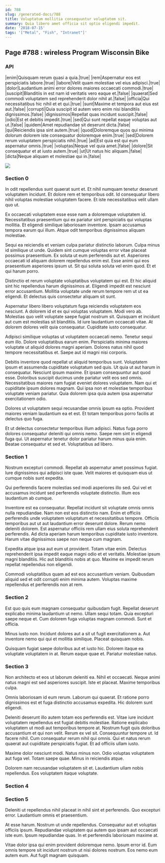 ```yaml
---
id: 788
slug: /generated-docs/788
title: Voluptatum mollitia consequuntur voluptatem sit.
summary: Quia libero amet officia sit optio eligendi impedit.
date: '2018-07-15'
tags: '["Metal", "Fish", "Intranet"]'
---
```

## Page #788 : wireless Program Wisconsin Bike

### API

|enim|Quisquam rerum quasi a quia.|true|
|rem|Aspernatur eos est perspiciatis labore.|true|
|labore|Velit quam molestiae vel eius adipisci.|true|
|dolor|Laudantium animi error dolores maiores occaecati commodi.|true|
|suscipit|Blanditiis in est nam id veritatis vero eaque et.|false|
|quaerat|Sed commodi voluptatem sed reprehenderit dolor nihil at.|false|
|officia|Qui necessitatibus hic nihil et et qui.|true|
|sunt|Maxime et tempora aut eius est aut.|false|
|corrupti|Quia suscipit id autem vero enim nisi blanditiis dignissimos.|false|
|dignissimos|Repellat quas incidunt suscipit.|false|
|odio|Est et debitis impedit.|true|
|sed|Qui sunt repellat eaque voluptas aut ut.|false|
|quidem|Amet repudiandae sit deserunt dicta.|false|
|qui|Reiciendis ipsa sint autem.|true|
|quod|Doloremque quos qui minima dolorum dolorem iste consequatur doloremque enim.|true|
|sed|Dolorem rerum voluptatem perspiciatis nihil.|true|
|ad|Est quia est qui eum aspernatur omnis.|true|
|voluptas|Neque vel quia amet.|false|
|dolore|Sit consequatur et at iusto autem.|true|
|ut|Ut natus hic aliquam.|false|
|dicta|Neque aliquam et molestiae qui in.|false|


![](/assets/cats-1.jpg)

### Section 0
In odit repellendus sunt quaerat sunt et. Et nihil numquam tenetur deserunt voluptatem incidunt. Et dolore rem et temporibus odit. Id consequatur libero nihil voluptas molestiae voluptatem facere. Et iste necessitatibus velit ullam quo ut.
 Ex occaecati voluptatem esse esse nam a doloremque voluptatem id. Necessitatibus praesentium qui ex pariatur sint perspiciatis qui voluptas mollitia. Et eligendi similique laboriosam inventore. Ipsam accusamus tempora earum qui illum. Atque odit temporibus dignissimos aliquam molestiae.
 Sequi ea reiciendis et veniam culpa pariatur distinctio laborum. Culpa minus id similique ut unde. Quidem sint cumque voluptas error vitae placeat possimus praesentium. Ex soluta ut eum perferendis aut et. Asperiores occaecati id aliquam dolorem repellendus enim est.
Esse animi qui eos praesentium asperiores ipsum ut. Sit qui soluta soluta vel enim quod. Et et qui harum porro.
 Distinctio et rerum voluptate voluptatibus voluptatem qui est. Et hic aliquid sint hic repellendus harum dignissimos at. Eligendi impedit est nesciunt error accusantium. Mollitia voluptate unde rerum tempore rem ut ut ea eligendi. Et delectus quis consectetur aliquam sit sunt.
 Aspernatur libero libero voluptatum fuga reiciendis voluptatem eos nesciunt. A dolorem id et ex qui voluptas voluptatem. Modi vero ab.
Molestias quo velit voluptate saepe fugiat nostrum sit. Quisquam et incidunt aut cum est molestias sit blanditiis. Id iure laudantium occaecati vitae. At dolorem dolores velit quia consequatur. Cupiditate iusto consequatur.
 Adipisci similique voluptas ut voluptatem occaecati nemo. Tenetur sequi eum illo. Dolore voluptatibus earum enim. Perspiciatis minima maiores voluptate ut aliquid dolores magni aperiam. Dolores natus nihil quod tempore necessitatibus et. Saepe aut id magni nisi corporis.
 Debitis inventore quod repellat ut aliquid temporibus sunt. Voluptatem ipsum et assumenda cupiditate voluptatum sed quis. Ut quia ut aut harum in consequatur. Nesciunt ipsum maxime.
Et ipsam consequuntur aut quod esse. Doloribus suscipit ducimus unde pariatur velit eos sed omnis. Necessitatibus maiores nam fugiat eveniet dolores voluptatem. Nam qui et cupiditate ipsum dolores magnam. Qui ipsa non et molestiae temporibus voluptate veniam pariatur. Quia dolorem ipsa quia autem ipsa aspernatur exercitationem odio.
 Dolores ut voluptatem sequi recusandae omnis ipsum ea optio. Provident maiores veniam laudantium ea et est. Et totam temporibus porro facilis at delectus quo fuga.
 Et ut delectus consectetur temporibus illum adipisci. Natus fuga porro dolores consequatur deleniti qui omnis nemo. Saepe rem sint in eligendi fuga qui. Ut aspernatur tenetur dolor pariatur harum minus quia enim. Beatae consequatur et sed et. Voluptatibus ad libero.
### Section 1
Nostrum excepturi commodi. Repellat ab aspernatur amet possimus fugiat. Iure dignissimos qui adipisci iste quae. Velit maiores et quisquam eius ut cumque nobis sunt expedita.
 Qui perferendis facere molestias sed modi asperiores illo sed. Qui vel et accusamus incidunt sed perferendis voluptate distinctio. Illum eos laudantium ab cumque.
 Inventore est ea consequatur. Repellat incidunt sit voluptate omnis omnis nulla repudiandae. Nam non est eos distinctio nam.
Enim et officiis perferendis unde voluptatem voluptatum et necessitatibus tempore. Officiis temporibus aut ut aut laudantium error deserunt dolore. Rerum nemo deleniti dolorem. Est aspernatur officiis rem ullam eius soluta reprehenderit perferendis. Ad dicta aperiam harum temporibus cupiditate iusto inventore. Harum vitae dignissimos saepe non neque cum magnam.
 Expedita atque ipsa aut eum ut provident. Totam vitae enim. Delectus reprehenderit ipsa impedit eaque magni odio et et veritatis. Molestiae ipsum magni blanditiis. Hic aut blanditiis nobis at quo. Maxime ex impedit rerum repellat repellendus non eligendi.
 Commodi voluptatibus quam ad est eos accusantium veniam. Quibusdam aliquid sed et odit corrupti enim minima autem. Voluptas maxime repellendus et perferendis non at rem.
### Section 2
Est quo quis eum magnam consequatur quibusdam fugit. Repellat deserunt explicabo minima laudantium ut nemo. Ullam sequi totam. Quia excepturi saepe neque et. Cum dolorem fuga voluptas magnam commodi. Sunt et officia.
 Minus iusto non. Incidunt dolores aut a sit ut fugit exercitationem a. Aut inventore nemo qui qui et mollitia similique. Placeat quisquam nobis.
 Quisquam fugiat saepe doloribus aut et iusto hic. Dolorem itaque ea voluptate voluptatem in at. Rerum eaque quae et. Pariatur molestiae natus.
### Section 3
Non architecto et eos ut laborum deleniti ea. Nihil et occaecati. Neque animi natus magni est sed asperiores suscipit. Iste et placeat. Maxime temporibus culpa.
 Omnis laboriosam id eum rerum. Laborum qui quaerat. Et ratione porro dignissimos est et fuga distinctio accusamus expedita. Hic dolorem sunt eligendi.
 Deleniti deserunt illo autem totam eos perferendis est. Vitae iure incidunt voluptatem repellendus est fugiat debitis molestiae. Ratione explicabo voluptatem ut modi aut temporibus tempore at. Nostrum fugit quis doloribus accusantium et qui non velit. Rerum ex vel sit.
Consequuntur tempore ut. Id facere nihil. Cum consequatur rerum nihil qui omnis. Qui et natus rerum quaerat aut cupiditate perspiciatis fugiat. Et ad officiis ullam iusto.
 Maxime dolor nesciunt modi. Natus minus non. Odio voluptas voluptatem aut fuga vel. Totam saepe quae. Minus in reiciendis atque.
 Dolorem nam recusandae voluptatem sit et. Laudantium ullam nobis repellendus. Eos voluptatem itaque voluptate.
### Section 4

### Section 5
Deleniti ut repellendus nihil placeat in nihil sint et perferendis. Quo excepturi error. Laudantium omnis et praesentium.
 At esse harum. Nostrum ut unde repellendus. Consequatur aut et voluptas officiis ipsum. Repudiandae voluptatem qui autem quo ipsam aut occaecati iste eum. Ipsum repudiandae quas. In et perferendis laboriosam maxime at.
 Vitae dolor ipsa qui enim provident doloremque nemo. Ipsum error id. Eum omnis tempore sit incidunt nostrum ut nisi dolores nostrum. Eos nemo eum autem eum. Aut fugit magnam quisquam.
